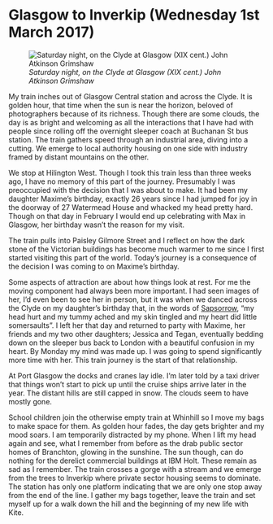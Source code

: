 # Glasgow to Inverkip (Wednesday 1st March 2017)

![*Saturday night, on the Clyde at Glasgow (XIX cent.) John Atkinson Grimshaw*](images/SaturdayNightClyde.jpg "Saturday Night Clyde")

My train inches out of Glasgow Central station and across the Clyde. It is golden hour, that time when the sun is near the horizon, beloved of photographers because of its richness. Though there are some clouds, the day is as bright and welcoming as all the interactions that I have had with people since rolling off the overnight sleeper coach at Buchanan St bus station. The train gathers speed through an industrial area, diving into a cutting. We emerge to local authority housing on one side with industry framed by distant mountains on the other.

We stop at Hilington West. Though I took this train less than three weeks ago, I have no memory of this part of the journey. Presumably I was preoccupied with the decision that I was about to make. It had been my daughter Maxime’s birthday, exactly 26 years since I had jumped for joy in the doorway of 27 Watermead House and whacked my head pretty hard. Though on that day in February I would end up celebrating with Max in Glasgow, her birthday wasn’t the reason for my visit.

The train pulls into Paisley Gilmore Street and I reflect on how the dark stone of the Victorian buildings has become much warmer to me since I first started visiting this part of the world. Today’s journey is a consequence of the decision I was coming to on Maxime’s birthday.

Some aspects of attraction are about how things look at rest. For me the moving component had always been more important. I had seen images of her, I’d even been to see her in person, but it was when we danced across the Clyde on my daughter’s birthday that, in the words of [Sapsorrow](https://en.wikipedia.org/wiki/The_Storyteller_(TV_series)#Sapsorrow), “my head hurt and my tummy ached and my skin tingled and my heart did little somersaults”. I left her that day and returned to party with Maxime, her friends and my two other daughters; Jessica and Tegan, eventually bedding down on the sleeper bus back to London with a beautiful confusion in my heart. By Monday my mind was made up. I was going to spend significantly more time with her. This train journey is the start of that relationship.

At Port Glasgow the docks and cranes lay idle. I’m later told by a taxi driver that things won’t start to pick up until the cruise ships arrive later in the year. The distant hills are still capped in snow. The clouds seem to have mostly gone.

School children join the otherwise empty train at Whinhill so I move my bags to make space for them. As golden hour fades, the day gets brighter and my mood soars. I am temporarily distracted by my phone. When I lift my head again and see, what I remember from before as the drab public sector homes of Branchton, glowing in the sunshine. The sun though, can do nothing for the derelict commercial buildings at IBM Holt. These remain as sad as I remember. The train crosses a gorge with a stream and we emerge from the trees to Inverkip where private sector housing seems to dominate. The station has only one platform indicating that we are only one stop away from the end of the line. I gather my bags together, leave the train and set myself up for a walk down the hill and the beginning of my new life with Kite.


